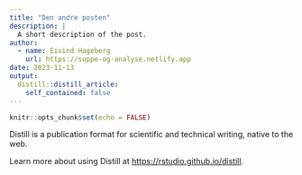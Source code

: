 ```yaml
---
title: "Den andre posten"
description: |
  A short description of the post.
author:
  - name: Eivind Hageberg
    url: https://suppe-og-analyse.netlify.app
date: 2023-11-13
output:
  distill::distill_article:
    self_contained: false
---
```



```r
knitr::opts_chunk$set(echo = FALSE)
```

Distill is a publication format for scientific and technical writing, native to the web.

Learn more about using Distill at <https://rstudio.github.io/distill>.


